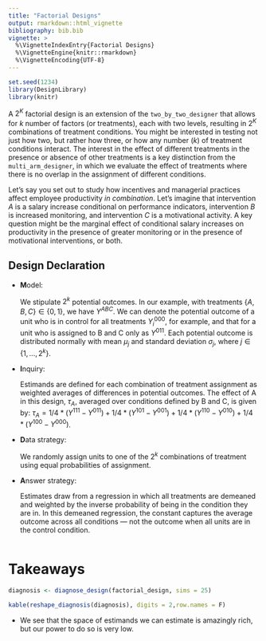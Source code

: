 ```yaml
---
title: "Factorial Designs"
output: rmarkdown::html_vignette
bibliography: bib.bib
vignette: >
  %\VignetteIndexEntry{Factorial Designs}
  %\VignetteEngine{knitr::rmarkdown}
  %\VignetteEncoding{UTF-8}
---
```



```r
set.seed(1234)
library(DesignLibrary)
library(knitr)
```

A $2^K$ factorial design is an extension of the `two_by_two_designer` that allows for $k$ number of factors (or treatments), each with two levels, resulting in $2^K$ combinations of treatment conditions. You might be interested in testing not just how two, but rather how three, or how any number ($k$) of treatment conditions interact. The interest in the effect of different treatments in the presence or absence of other treatments is a key distinction from the `multi_arm_designer`, in which we evaluate the effect of treatments where there is no overlap in the assignment of different conditions.

Let's say you set out to study how incentives and managerial practices affect employee productivity *in combination*. Let's imagine that intervention $A$ is a salary increase conditional on performance indicators, intervention $B$ is increased monitoring, and intervention $C$ is a motivational activity. A key question might be the marginal effect of conditional salary increases on productivity in the presence of greater monitoring or in the presence of motivational interventions, or both.

## Design Declaration

- **M**odel: 
    
     We stipulate $2^k$ potential outcomes. In our example, with treatments $\{A,B,C\} \in \{0,1\}$, we have $Y^{ABC}$. We can denote the potential outcome of a unit who is in control for all treatments $Y^{000}_i$, for example, and that for a unit who is assigned to B and C only as $Y^{011}$. Each potential outcome is distributed normally with mean $\mu_j$ and standard deviation $\sigma_j$, where $j \in \{1,...,2^k\}$. 
  
- **I**nquiry: 
    
    Estimands are defined for each combination of treatment assignment as weighted averages of differences in potential outcomes. The effect of A in this design, $\tau_A$, averaged over conditions defined by B and C, is given by: $\tau_A = 1/4*(Y^{111} - Y^{011}) + 1/4*(Y^{101} - Y^{001}) + 1/4*(Y^{110} - Y^{010}) + 1/4*(Y^{100} - Y^{000})$.

- **D**ata strategy: 
    
    We randomly assign units to one of the $2^k$ combinations of treatment using equal probabilities of assignment.

- **A**nswer strategy: 
    
    Estimates draw from a regression in which all treatments are demeaned and weighted by the inverse probability of being in the condition they are in. In this demeaned regression, the constant captures the average outcome across all conditions — not the outcome when all units are in the control condition. 


```r
```

# Takeaways

```r
diagnosis <- diagnose_design(factorial_design, sims = 25)
```

```r
kable(reshape_diagnosis(diagnosis), digits = 2,row.names = F)
```

- We see that the space of estimands we can estimate is amazingly rich, but our power to do so is very low. 
